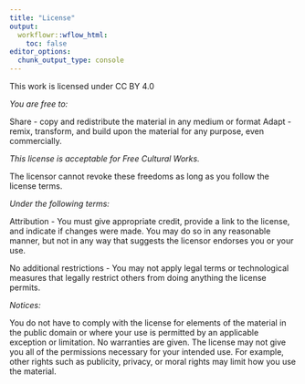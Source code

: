 ```yaml
---
title: "License"
output:
  workflowr::wflow_html:
    toc: false
editor_options:
  chunk_output_type: console
---
```


This work is licensed under CC BY 4.0


*You are free to:*

Share - copy and redistribute the material in any medium or format
Adapt - remix, transform, and build upon the material
for any purpose, even commercially.

*This license is acceptable for Free Cultural Works.*

The licensor cannot revoke these freedoms as long as you follow the license terms.

*Under the following terms:*

Attribution - You must give appropriate credit, provide a link to the license, and indicate if changes were made. You may do so in any reasonable manner, but not in any way that suggests the licensor endorses you or your use.

No additional restrictions - You may not apply legal terms or technological measures that legally restrict others from doing anything the license permits.

*Notices:*

You do not have to comply with the license for elements of the material in the public domain or where your use is permitted by an applicable exception or limitation.
No warranties are given. The license may not give you all of the permissions necessary for your intended use. For example, other rights such as publicity, privacy, or moral rights may limit how you use the material.
